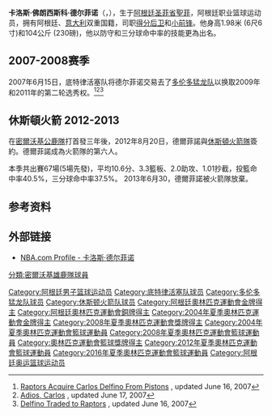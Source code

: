 {{noteTA
|T=zh-cn:卡洛斯·德尔菲诺; zh-tw:卡洛斯·德爾菲諾;zh-hk:卡路士·迪芬奴
|G1=NBA
|1=zh-hans:德尔菲诺;zh-hk:迪芬奴;zh-tw:德爾菲諾;
}}
{{Infobox NBA Player
|name = 卡洛斯·德尔菲诺<br/>Carlos Delfino
|image =Carlos Delfino.jpg
|image_size =
|league = NBA
|height_ft = 6
|height_in = 6
|weight_lb = 230
|team = 
|number = 10
|position = [[得分后卫|得分后卫]]/[[小前锋|小前锋]]
|birth_date = {{birth date and age|1982|8|29}}
|birth_place = {{ARG}}[[圣菲省|圣菲省]]
|death_date = 
|death_place = 
|college = 
|nationality = {{ARG}}
|nationality_2 = {{ITA}}
|draft_year = 2003
|draft_round = 1
|draft_pick  = 25
|draft_team = [[底特律活塞队|底特律活塞队]]
|career_start = 1998
|career_end =
|former_teams = 维纳多托尔多奥林匹亚 (1998–99)<br>[[圣菲联合|圣菲联合]](1999–2000)<br>雷焦卡拉布里亚维奥拉 (2000–02)<br>博洛尼亚队 (2002–04)<br>[[底特律活塞|底特律活塞]](2004–07)<br>[[多伦多猛龙|多伦多猛龙]](2007–08)<br>[[密爾瓦基公鹿|密爾瓦基公鹿]](2009–2012)<br>[[休斯顿火箭|休斯顿火箭]](2012–2013)<br>密爾瓦基公鹿(2013)
}}

{{MedalTop}} 
{{MedalCountry|{{ARG}}}}
{{MedalSport|男子[[籃球|籃球]]}}
{{MedalGold|[[2004年夏季奧林匹克運動會|2004年雅典]] | [[2004年夏季奧林匹克運動會籃球比賽|隊際]]}}
{{MedalBronze|[[2008年夏季奧林匹克運動會|2008年北京]] | [[2008年夏季奧林匹克運動會籃球比賽|隊際]]}}
{{MedalBottom}}

'''卡洛斯·佛朗西斯科·德尔菲诺'''（{{lang-es|'''Carlos Francisco Delfino'''}}，{{Bd|1982年|8月29日}}），生于[[阿根廷|阿根廷]][[圣菲省|圣菲省]][[聖菲_(阿根廷)|聖菲]]，阿根廷职业篮球运动员，拥有阿根廷、[[意大利|意大利]]双重国籍，司职[[得分后卫|得分后卫]]和[[小前锋|小前锋]]。他身高1.98米 (6尺6寸)和104公斤 (230磅)，他以防守和三分球命中率的技能更為出名。

==2007-2008赛季==
2007年6月15日，底特律活塞队将德尔菲诺交易去了[[多伦多猛龙队|多伦多猛龙队]]以换取2009年和2011年的第二轮选秀权。<ref>[http://www.nba.com/raptors/news/release_061507.html Raptors Acquire Carlos Delfino From Pistons] {{WebCite|url=https://www.webcitation.org/650ngR2JD?url=http://www.nba.com/raptors/news/release_061507.html |date=20120127195704 |dateformat=iso }}, updated June 16, 2007</ref><ref>[http://www.nba.com/pistons/news/delfino_070615.html Adios, Carlos] {{Wayback|url=http://www.nba.com/pistons/news/delfino_070615.html |date=20080113215209 }}, updated June 17, 2007</ref><ref>[http://www.nba.com/news/419373.html Delfino Traded to Raptors] {{Wayback|url=http://www.nba.com/news/419373.html |date=20071010080820 }}, updated June 16, 2007</ref>
==休斯頓火箭 2012-2013 ==
在[[密爾沃基公鹿隊|密爾沃基公鹿隊]]打首發三年後，2012年8月20日，德爾菲諾與[[休斯頓火箭隊|休斯頓火箭隊]]簽約。德爾菲諾成為火箭隊的第六人。

本季共出賽67場(5場先發)，平均10.6分、3.3籃板、2.0助攻、1.01抄截，投籃命中率40.5%，三分球命中率37.5%。
2013年6月30，德爾菲諾被火箭隊放棄。

==参考资料==
<references/>

== 外部链接 ==
* [http://www.nba.com/playerfile/carlos_delfino/ NBA.com Profile - 卡洛斯·德尔菲诺]{{Wayback|url=http://www.nba.com/playerfile/carlos_delfino/ |date=20071213165222 }}{{en}}

{{2003 NBA Draft}}
{{2004年夏季奥运会阿根廷男子篮球阵容}}
{{2006年男篮世锦赛阿根廷队阵容}}
{{2008年夏季奥运会阿根廷男子篮球阵容}}
{{2012年夏季奥运会阿根廷男子篮球阵容}}
{{2016年夏季奥运会阿根廷男子篮球阵容}}

{{Authority control}}
{{DEFAULTSORT:Delfino, Carlos}}
[[Category:阿根廷男子篮球运动员|Category:阿根廷男子篮球运动员]]
[[Category:底特律活塞队球员|Category:底特律活塞队球员]]
[[Category:多伦多猛龙队球员|Category:多伦多猛龙队球员]]
[[Category:休斯顿火箭队球员|Category:休斯顿火箭队球员]]
[[Category:阿根廷奧林匹克運動會金牌得主|Category:阿根廷奧林匹克運動會金牌得主]]
[[Category:阿根廷奧林匹克運動會銅牌得主|Category:阿根廷奧林匹克運動會銅牌得主]]
[[Category:2004年夏季奧林匹克運動會金牌得主|Category:2004年夏季奧林匹克運動會金牌得主]]
[[Category:2008年夏季奧林匹克運動會獎牌得主|Category:2008年夏季奧林匹克運動會獎牌得主]]
[[分類:密爾沃基雄鹿隊球員|分類:密爾沃基雄鹿隊球員]]
[[Category:2004年夏季奧林匹克運動會籃球運動員|Category:2004年夏季奧林匹克運動會籃球運動員]]
[[Category:2008年夏季奧林匹克運動會籃球運動員|Category:2008年夏季奧林匹克運動會籃球運動員]]
[[Category:奧林匹克運動會籃球獎牌得主|Category:奧林匹克運動會籃球獎牌得主]]
[[Category:2012年夏季奧林匹克運動會籃球運動員|Category:2012年夏季奧林匹克運動會籃球運動員]]
[[Category:2016年夏季奧林匹克運動會籃球運動員|Category:2016年夏季奧林匹克運動會籃球運動員]]
[[Category:阿根廷奥运篮球运动员|Category:阿根廷奥运篮球运动员]]